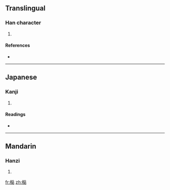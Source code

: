 ==Translingual==

===Han character===
{{Han char|rn=75|rad=木|as=13|sn=17|four=|canj=木火火口 (DFFR), X木火火口 (XDFFR)}}

# {{defn|Han|sort=木13}}

====References====
* {{Han ref|kx=0556.110|dkj=15643|dj=0945.290|hdz=21305.080|uh=6A86|ud=27270}}

----

==Japanese==

===Kanji===
{{ja-kanji|grade=|rs=木13}}

# {{defn|Japanese|sort=木13}}

====Readings====
* {{ja-readings|on=[[さん]] (san)|kun=[[すぎ]] (sugi)}}

----

==Mandarin==

===Hanzi===
{{cmn-hanzi|pin=[[shān]] ([[shan1]])|wg=shan<sup>1</sup>}}

# {{defn|Mandarin|sort=木13}}

[[fr:檆]]
[[zh:檆]]